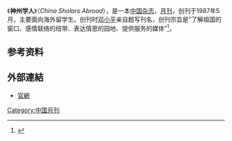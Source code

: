 《'''神州学人'''》（''China Sholars Abroad''），是一本[[中国|中国]][[杂志|杂志]]，[[月刊|月刊]]，创刊于1987年5月，主要面向海外留学生。创刊时[[邓小平|邓小平]]亲自题写刊名，创刊宗旨是“了解祖国的窗口、感情联络的纽带、表达情思的园地、提供服务的媒体”<ref>{{Cite journal|title=办好《神州学人》是我们义不容辞的责任|author=杨长春|url=http://www.cnki.com.cn/Article/CJFDTotal-SZXR200307000.htm|journal=神州学人|issue=160|doi=|others=|year=2003|volume=|page=1|pmid=|access-date=2017-03-13|archive-date=2019-09-05|archive-url=https://web.archive.org/web/20190905090425/http://www.cnki.com.cn/Article/CJFDTotal-SZXR200307000.htm|dead-url=no}}</ref>。

==参考资料==
{{reflist}}

== 外部連結 ==
*[http://www.chisa.edu.cn/ 官網] {{Wayback|url=http://www.chisa.edu.cn/ |date=20220101051820 }}{{zh-hans}}

[[Category:中国月刊|Category:中国月刊]]

{{Pub-stub}}